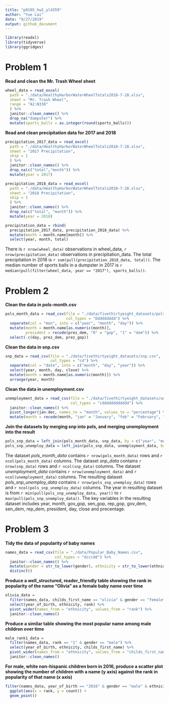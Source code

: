 ```yaml
---
title: "p8105_hw2_yl4359"
author: "Yue Lai"
date: "9/27/2019"
output: github_document
---
```

```r
library(readxl)
library(tidyverse)
library(ggridges)
```

# Problem 1

**Read and clean the Mr. Trash Wheel sheet**

```r
wheel_data = read_excel(
  path = "./data/HealthyHarborWaterWheelTotals2018-7-28.xlsx", 
  sheet = "Mr. Trash Wheel",
  range = "A2:N338"
  ) %>% 
  janitor::clean_names() %>% 
  drop_na("dumpster") %>% 
  mutate(sports_balls = as.integer(round(sports_balls)))
```

**Read and clean precipitation data for 2017 and 2018**

```r
precipitation_2017_data = read_excel(
  path = "./data/HealthyHarborWaterWheelTotals2018-7-28.xlsx",
  sheet = "2017 Precipitation",
  skip = 1
  ) %>% 
  janitor::clean_names() %>% 
  drop_na(c("total","month")) %>% 
  mutate(year = 2017)

precipitation_2018_data = read_excel(
  path = "./data/HealthyHarborWaterWheelTotals2018-7-28.xlsx",
  sheet = "2018 Precipitation",
  skip = 1
  ) %>% 
  janitor::clean_names() %>% 
  drop_na(c("total", "month")) %>% 
  mutate(year = 2018)

precipitation_data = rbind(
  precipitation_2017_data, precipitation_2018_data) %>% 
  mutate(month = month.name[month]) %>% 
  select(year, month, total)
```

There is `r nrow(wheel_data)` observations in wheel_data, 
`r nrow(precipitation_data)` observations in precipitation_data.
The total precipitation in 2018 is `r sum(pull(precipitation_2018_data, total))`. 
The median number of sports balls in a dumpster in 2017 is `r median(pull(filter(wheel_data, year == "2017"), sports_balls))`.

# Problem 2

**Clean the data in pols-month.csv**

```r
pols_month_data = read_csv(file = "./data/fivethirtyeight_datasets/pols-month.csv", 
                           col_types = "Ddddddddd") %>% 
  separate(col = "mon", into = c("year", "month", "day")) %>%
  mutate(month = month.name[as.numeric(month)],
         president = recode(prez_dem, "0" = "gop", "1" = "dem")) %>% 
  select(-c(day, prez_dem, prez_gop))
```

**Clean the data in snp.csv**

```r
snp_data = read_csv(file = "./data/fivethirtyeight_datasets/snp.csv", 
                    col_types = "cd") %>% 
  separate(col = "date", into = c("month", "day", "year")) %>% 
  select(year, month, day, close) %>% 
  mutate(month = month.name[as.numeric(month)]) %>% 
  arrange(year, month)
```

**Clean the data in unemployment.csv**

```r
unemployment_data = read_csv(file = "./data/fivethirtyeight_datasets/unemployment.csv",
                             col_types = "cdddddddddddd") %>% 
  janitor::clean_names() %>% 
  pivot_longer(jan:dec, names_to = "month", values_to = "percentage") %>% 
  mutate(month = recode(month, "jan" = "January", "feb" = "February", "mar" = "March", "apr" = "April", "jun" = "June", "jul" = "July", "aug" = "August", "sep" = "September", "oct" = "October", "nov" = "November", "dec" = "December"))
```

**Join the datasets by merging snp into pols, and merging unemployment into the result**

```r
pols_snp_data = left_join(pols_month_data, snp_data, by = c("year", "month"))
pols_snp_unemploy_data = left_join(pols_snp_data, unemployment_data, by = c("year", "month"))
```

The dataset _pols_month_data_ contains `r nrow(pols_month_data)` rows and `r ncol(pols_month_data)` columns.
The dataset _snp_data_ contains `r nrow(snp_data)` rows and `r ncol(snp_data)` columns.
The dataset _unemployment_data_ contains `r nrow(unemployment_data)` and `r ncol(unemployment_data)` columns.
The resulting dataset _pols_snp_unemploy_data_ contains `r nrow(pols_snp_unemploy_data)` rows and `r ncol(pols_snp_unemploy_data)` columns. 
The year in resulting dataset is from `r min(pull(pols_snp_unemploy_data, year))` to `r max(pull(pols_snp_unemploy_data))`.
The key variables in the resulting dataset includes year, month, gov_gop, sen_gop, rep_gop, gov_dem, sen_dem, rep_dem, president, day, close and precentage.

# Problem 3

**Tidy the data of popularity of baby names**

```r
names_data = read_csv(file = "./data/Popular_Baby_Names.csv",
                      col_types = "dcccdd") %>% 
  janitor::clean_names() %>% 
  mutate(gender = str_to_lower(gender), ethnicity = str_to_lower(ethnicity), childs_first_name = str_to_lower(childs_first_name)) %>% 
  distinct()
```

**Produce a well_structured, reader_friendly table showing the rank in popularity of the name "Olivia" as a female baby name over time**

```r
olivia_data = 
  filter(names_data, childs_first_name == "olivia" & gender == "female") %>% 
  select(year_of_birth, ethnicity, rank) %>% 
  pivot_wider(names_from = "ethnicity", values_from = "rank") %>% 
  janitor::clean_names()
```

**Produce a similar table showing the most popular name among male children over time**

```r
male_rank1_data = 
  filter(names_data, rank == "1" & gender == "male") %>% 
  select(year_of_birth, ethnicity, childs_first_name) %>% 
  pivot_wider(names_from = "ethnicity", values_from = "childs_first_name") %>% 
  janitor::clean_names()
```

**For male, white non-hispanic children born in 2016, produce a scatter plot showing the number of children with a name (y axis) against the rank in popularity of that name (x axis)**

```r
filter(names_data, year_of_birth == "2016" & gender == "male" & ethnicity == "white non hispanic") %>% 
  ggplot(aes(x = rank, y = count)) +
  geom_point()
```

